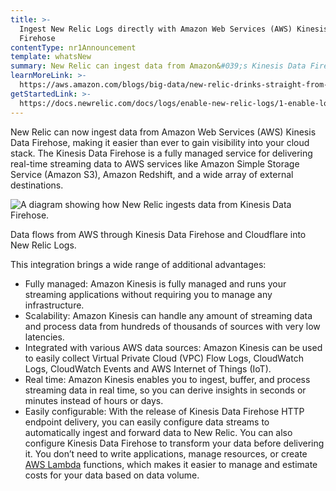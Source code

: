 ```yaml
---
title: >-
  Ingest New Relic Logs directly with Amazon Web Services (AWS) Kinesis Data
  Firehose
contentType: nr1Announcement
template: whatsNew
summary: New Relic can ingest data from Amazon&#039;s Kinesis Data Firehose.
learnMoreLink: >-
  https://aws.amazon.com/blogs/big-data/new-relic-drinks-straight-from-the-firehose-consuming-amazon-kinesis-data/
getStartedLink: >-
  https://docs.newrelic.com/docs/logs/enable-new-relic-logs/1-enable-logs/stream-logs-using-kinesis-data-firehose
---
```


New Relic can now ingest data from Amazon Web Services (AWS) Kinesis Data Firehose, making it easier than ever to gain visibility into your cloud stack. The Kinesis Data Firehose is a fully managed service for delivering real-time streaming data to AWS services like Amazon Simple Storage Service (Amazon S3), Amazon Redshift, and a wide array of external destinations.

![A diagram showing how New Relic ingests data from Kinesis Data Firehose.](./images/kinesis_data_firehose.png "A diagram of Kinesis Data Firehose.")

Data flows from AWS through Kinesis Data Firehose and Cloudflare into New Relic Logs.

This integration brings a wide range of additional advantages:

* Fully managed: Amazon Kinesis is fully managed and runs your streaming applications without requiring you to manage any infrastructure.
* Scalability: Amazon Kinesis can handle any amount of streaming data and process data from hundreds of thousands of sources with very low latencies.
* Integrated with various AWS data sources: Amazon Kinesis can be used to easily collect Virtual Private Cloud (VPC) Flow Logs, CloudWatch Logs, CloudWatch Events and AWS Internet of Things (IoT).
* Real time: Amazon Kinesis enables you to ingest, buffer, and process streaming data in real time, so you can derive insights in seconds or minutes instead of hours or days.
* Easily configurable: With the release of Kinesis Data Firehose HTTP endpoint delivery, you can easily configure data streams to automatically ingest and forward data to New Relic. You can also configure Kinesis Data Firehose to transform your data before delivering it. You don’t need to write applications, manage resources, or create [AWS Lambda](http://aws.amazon.com/lambda) functions, which makes it easier to manage and estimate costs for your data based on data volume.
